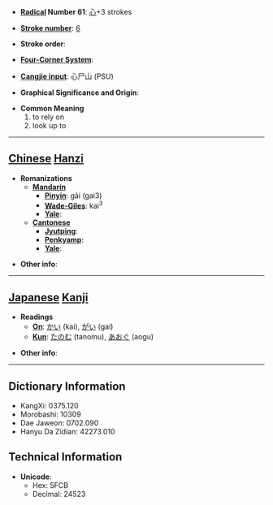 * '''[[Wiktionary:Chinese radical index| Radical]] Number 61''': [[Wiktionary:Chinese radical index 心|心]]+3 strokes

* '''[[Wiktionary:Chinese total strokes index|Stroke number]]''': [[Wiktionary:Chinese total strokes index 6|6]]

* '''Stroke order''': 

* '''[[Wiktionary:Chinese four corner index|Four-Corner System]]''': 

* '''[[Wiktionary:Chinese Cangjie index|Cangjie input]]''': 心尸山 (PSU)

* '''Graphical Significance and Origin''': 

* '''Common Meaning'''
*#to rely on
*# look up to


----

== [[Chinese]] [[Hanzi]] ==

* '''Romanizations'''
** '''[[Mandarin]]'''
*** '''[[Pinyin]]''': gǎi (gai3)
*** '''[[Wade-Giles]]''': kai<sup>3</sup>
*** '''[[Yale]]''': 
** '''[[Cantonese]]'''
*** '''[[Jyutping]]''':
*** '''[[Penkyamp]]''': 
*** '''[[Yale]]''': 

* '''Other info''': 

----

== [[Japanese]] [[Kanji]] ==

* '''Readings'''
** '''[[On]]''': [[かい]] (kai), [[がい]] (gai)
** '''[[Kun]]''': [[たのむ]] (tanomu), [[あおぐ]] (aogu)

* '''Other info''':  

----

== Dictionary Information ==

* KangXi: 0375.120
* Morobashi: 10309
* Dae Jaweon: 0702.090
* Hanyu Da Zidian: 42273.010

== Technical Information ==

* '''Unicode''':
** Hex: 5FCB
** Decimal: 24523